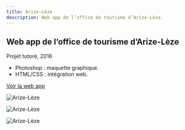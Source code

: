 ```yaml
---
title: Arize-Lèze
description: Web app de l’office de tourisme d’Arize-Lèze.
---
```


Web app de l’office de tourisme d’Arize-Lèze
--------------------------------------------

Projet tutoré, 2016

* Photoshop : maquette graphique.
* HTML/CSS : intégration web.

<a href="https://thomastuvignon.com/sites/arize-leze" target="_blank" rel="noopener" class="link-forward">Voir la web app</a>

![Arize-Lèze](../images/arize-leze-1.jpg)

![Arize-Lèze](../images/arize-leze-2.jpg)

![Arize-Lèze](../images/arize-leze-3.jpg)
